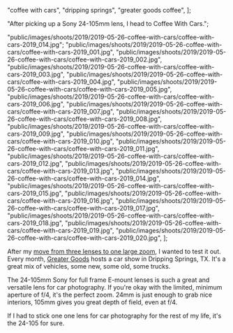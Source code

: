   "coffee with cars",
  "dripping springs",
  "greater goods coffee",
];

  "After picking up a Sony 24-105mm lens, I head to Coffee With Cars.";

  "public/images/shoots/2019/2019-05-26-coffee-with-cars/coffee-with-cars-2019_014.jpg";
  "public/images/shoots/2019/2019-05-26-coffee-with-cars/coffee-with-cars-2019_001.jpg",
  "public/images/shoots/2019/2019-05-26-coffee-with-cars/coffee-with-cars-2019_002.jpg",
  "public/images/shoots/2019/2019-05-26-coffee-with-cars/coffee-with-cars-2019_003.jpg",
  "public/images/shoots/2019/2019-05-26-coffee-with-cars/coffee-with-cars-2019_004.jpg",
  "public/images/shoots/2019/2019-05-26-coffee-with-cars/coffee-with-cars-2019_005.jpg",
  "public/images/shoots/2019/2019-05-26-coffee-with-cars/coffee-with-cars-2019_006.jpg",
  "public/images/shoots/2019/2019-05-26-coffee-with-cars/coffee-with-cars-2019_007.jpg",
  "public/images/shoots/2019/2019-05-26-coffee-with-cars/coffee-with-cars-2019_008.jpg",
  "public/images/shoots/2019/2019-05-26-coffee-with-cars/coffee-with-cars-2019_009.jpg",
  "public/images/shoots/2019/2019-05-26-coffee-with-cars/coffee-with-cars-2019_010.jpg",
  "public/images/shoots/2019/2019-05-26-coffee-with-cars/coffee-with-cars-2019_011.jpg",
  "public/images/shoots/2019/2019-05-26-coffee-with-cars/coffee-with-cars-2019_012.jpg",
  "public/images/shoots/2019/2019-05-26-coffee-with-cars/coffee-with-cars-2019_013.jpg",
  "public/images/shoots/2019/2019-05-26-coffee-with-cars/coffee-with-cars-2019_014.jpg",
  "public/images/shoots/2019/2019-05-26-coffee-with-cars/coffee-with-cars-2019_015.jpg",
  "public/images/shoots/2019/2019-05-26-coffee-with-cars/coffee-with-cars-2019_016.jpg",
  "public/images/shoots/2019/2019-05-26-coffee-with-cars/coffee-with-cars-2019_017.jpg",
  "public/images/shoots/2019/2019-05-26-coffee-with-cars/coffee-with-cars-2019_018.jpg",
  "public/images/shoots/2019/2019-05-26-coffee-with-cars/coffee-with-cars-2019_019.jpg",
  "public/images/shoots/2019/2019-05-26-coffee-with-cars/coffee-with-cars-2019_020.jpg",
];

After my [move from three lenses to one large zoom](/blog/lens-change-from-3-to-1), I wanted to test it out. Every month, [Greater Goods](https://greatergoodsroasting.com/) hosts a car show in Dripping Springs, TX. It's a great mix of vehicles, some new, some old, some trucks.

The 24-105mm Sony for full frame E-mount lenses is such a great and versatile lens for car photography. If you're okay with the limited, minimum aperture of f/4, it's the perfect zoom. 24mm is just enough to grab nice interiors, 105mm gives you great depth of field, even at f/4.

If I had to stick one one lens for car photography for the rest of my life, it's the 24-105 for sure.
